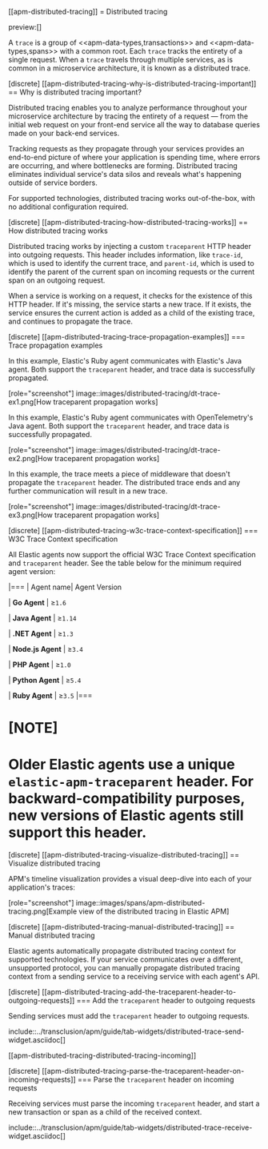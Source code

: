 [[apm-distributed-tracing]]
= Distributed tracing

preview:[]

A `trace` is a group of <<apm-data-types,transactions>> and <<apm-data-types,spans>> with a common root.
Each `trace` tracks the entirety of a single request.
When a `trace` travels through multiple services, as is common in a microservice architecture,
it is known as a distributed trace.

[discrete]
[[apm-distributed-tracing-why-is-distributed-tracing-important]]
== Why is distributed tracing important?

Distributed tracing enables you to analyze performance throughout your microservice architecture
by tracing the entirety of a request — from the initial web request on your front-end service
all the way to database queries made on your back-end services.

Tracking requests as they propagate through your services provides an end-to-end picture of
where your application is spending time, where errors are occurring, and where bottlenecks are forming.
Distributed tracing eliminates individual service's data silos and reveals what's happening outside of
service borders.

For supported technologies, distributed tracing works out-of-the-box, with no additional configuration required.

[discrete]
[[apm-distributed-tracing-how-distributed-tracing-works]]
== How distributed tracing works

Distributed tracing works by injecting a custom `traceparent` HTTP header into outgoing requests.
This header includes information, like `trace-id`, which is used to identify the current trace,
and `parent-id`, which is used to identify the parent of the current span on incoming requests
or the current span on an outgoing request.

When a service is working on a request, it checks for the existence of this HTTP header.
If it's missing, the service starts a new trace.
If it exists, the service ensures the current action is added as a child of the existing trace,
and continues to propagate the trace.

[discrete]
[[apm-distributed-tracing-trace-propagation-examples]]
=== Trace propagation examples

In this example, Elastic's Ruby agent communicates with Elastic's Java agent.
Both support the `traceparent` header, and trace data is successfully propagated.

[role="screenshot"]
image::images/distributed-tracing/dt-trace-ex1.png[How traceparent propagation works]

In this example, Elastic's Ruby agent communicates with OpenTelemetry's Java agent.
Both support the `traceparent` header, and trace data is successfully propagated.

[role="screenshot"]
image::images/distributed-tracing/dt-trace-ex2.png[How traceparent propagation works]

In this example, the trace meets a piece of middleware that doesn't propagate the `traceparent` header.
The distributed trace ends and any further communication will result in a new trace.

[role="screenshot"]
image::images/distributed-tracing/dt-trace-ex3.png[How traceparent propagation works]

[discrete]
[[apm-distributed-tracing-w3c-trace-context-specification]]
=== W3C Trace Context specification

All Elastic agents now support the official W3C Trace Context specification and `traceparent` header.
See the table below for the minimum required agent version:

|===
| Agent name| Agent Version

| **Go Agent**
| ≥`1.6`

| **Java Agent**
| ≥`1.14`

| **.NET Agent**
| ≥`1.3`

| **Node.js Agent**
| ≥`3.4`

| **PHP Agent**
| ≥`1.0`

| **Python Agent**
| ≥`5.4`

| **Ruby Agent**
| ≥`3.5`
|===

[NOTE]
====
Older Elastic agents use a unique `elastic-apm-traceparent` header.
For backward-compatibility purposes, new versions of Elastic agents still support this header.
====

[discrete]
[[apm-distributed-tracing-visualize-distributed-tracing]]
== Visualize distributed tracing

APM's timeline visualization provides a visual deep-dive into each of your application's traces:

[role="screenshot"]
image::images/spans/apm-distributed-tracing.png[Example view of the distributed tracing in Elastic APM]

[discrete]
[[apm-distributed-tracing-manual-distributed-tracing]]
== Manual distributed tracing

Elastic agents automatically propagate distributed tracing context for supported technologies.
If your service communicates over a different, unsupported protocol,
you can manually propagate distributed tracing context from a sending service to a receiving service
with each agent's API.

[discrete]
[[apm-distributed-tracing-add-the-traceparent-header-to-outgoing-requests]]
=== Add the `traceparent` header to outgoing requests

Sending services must add the `traceparent` header to outgoing requests.

include::../transclusion/apm/guide/tab-widgets/distributed-trace-send-widget.asciidoc[]

[[apm-distributed-tracing-distributed-tracing-incoming]]

[discrete]
[[apm-distributed-tracing-parse-the-traceparent-header-on-incoming-requests]]
=== Parse the `traceparent` header on incoming requests

Receiving services must parse the incoming `traceparent` header,
and start a new transaction or span as a child of the received context.

include::../transclusion/apm/guide/tab-widgets/distributed-trace-receive-widget.asciidoc[]
